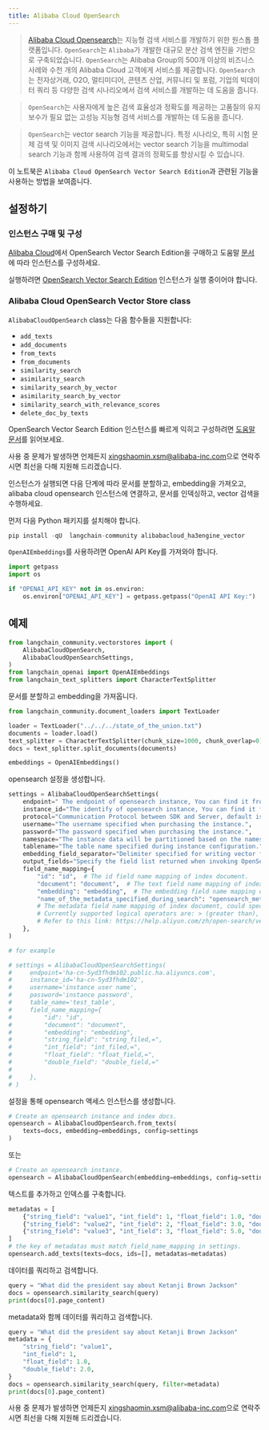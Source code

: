 ```yaml
---
title: Alibaba Cloud OpenSearch
---
```


>[Alibaba Cloud Opensearch](https://www.alibabacloud.com/product/opensearch)는 지능형 검색 서비스를 개발하기 위한 원스톱 플랫폼입니다. `OpenSearch`는 `Alibaba`가 개발한 대규모 분산 검색 엔진을 기반으로 구축되었습니다. `OpenSearch`는 Alibaba Group의 500개 이상의 비즈니스 사례와 수천 개의 Alibaba Cloud 고객에게 서비스를 제공합니다. `OpenSearch`는 전자상거래, O2O, 멀티미디어, 콘텐츠 산업, 커뮤니티 및 포럼, 기업의 빅데이터 쿼리 등 다양한 검색 시나리오에서 검색 서비스를 개발하는 데 도움을 줍니다.

>`OpenSearch`는 사용자에게 높은 검색 효율성과 정확도를 제공하는 고품질의 유지보수가 필요 없는 고성능 지능형 검색 서비스를 개발하는 데 도움을 줍니다.

>`OpenSearch`는 vector search 기능을 제공합니다. 특정 시나리오, 특히 시험 문제 검색 및 이미지 검색 시나리오에서는 vector search 기능을 multimodal search 기능과 함께 사용하여 검색 결과의 정확도를 향상시킬 수 있습니다.

이 노트북은 `Alibaba Cloud OpenSearch Vector Search Edition`과 관련된 기능을 사용하는 방법을 보여줍니다.

## 설정하기

### 인스턴스 구매 및 구성

[Alibaba Cloud](https://opensearch.console.aliyun.com)에서 OpenSearch Vector Search Edition을 구매하고 도움말 [문서](https://help.aliyun.com/document_detail/463198.html?spm=a2c4g.465092.0.0.2cd15002hdwavO)에 따라 인스턴스를 구성하세요.

실행하려면 [OpenSearch Vector Search Edition](https://opensearch.console.aliyun.com) 인스턴스가 실행 중이어야 합니다.

### Alibaba Cloud OpenSearch Vector Store class

`AlibabaCloudOpenSearch` class는 다음 함수들을 지원합니다:

- `add_texts`
- `add_documents`
- `from_texts`
- `from_documents`
- `similarity_search`
- `asimilarity_search`
- `similarity_search_by_vector`
- `asimilarity_search_by_vector`
- `similarity_search_with_relevance_scores`
- `delete_doc_by_texts`

OpenSearch Vector Search Edition 인스턴스를 빠르게 익히고 구성하려면 [도움말 문서](https://www.alibabacloud.com/help/en/opensearch/latest/vector-search)를 읽어보세요.

사용 중 문제가 발생하면 언제든지 [xingshaomin.xsm@alibaba-inc.com](mailto:xingshaomin.xsm@alibaba-inc.com)으로 연락주시면 최선을 다해 지원해 드리겠습니다.

인스턴스가 실행되면 다음 단계에 따라 문서를 분할하고, embedding을 가져오고, alibaba cloud opensearch 인스턴스에 연결하고, 문서를 인덱싱하고, vector 검색을 수행하세요.

먼저 다음 Python 패키지를 설치해야 합니다.

```python
pip install -qU  langchain-community alibabacloud_ha3engine_vector
```

`OpenAIEmbeddings`를 사용하려면 OpenAI API Key를 가져와야 합니다.

```python
import getpass
import os

if "OPENAI_API_KEY" not in os.environ:
    os.environ["OPENAI_API_KEY"] = getpass.getpass("OpenAI API Key:")
```

## 예제

```python
from langchain_community.vectorstores import (
    AlibabaCloudOpenSearch,
    AlibabaCloudOpenSearchSettings,
)
from langchain_openai import OpenAIEmbeddings
from langchain_text_splitters import CharacterTextSplitter
```

문서를 분할하고 embedding을 가져옵니다.

```python
from langchain_community.document_loaders import TextLoader

loader = TextLoader("../../../state_of_the_union.txt")
documents = loader.load()
text_splitter = CharacterTextSplitter(chunk_size=1000, chunk_overlap=0)
docs = text_splitter.split_documents(documents)

embeddings = OpenAIEmbeddings()
```

opensearch 설정을 생성합니다.

```python
settings = AlibabaCloudOpenSearchSettings(
    endpoint=" The endpoint of opensearch instance, You can find it from the console of Alibaba Cloud OpenSearch.",
    instance_id="The identify of opensearch instance, You can find it from the console of Alibaba Cloud OpenSearch.",
    protocol="Communication Protocol between SDK and Server, default is http.",
    username="The username specified when purchasing the instance.",
    password="The password specified when purchasing the instance.",
    namespace="The instance data will be partitioned based on the namespace field. If the namespace is enabled, you need to specify the namespace field name during initialization. Otherwise, the queries cannot be executed correctly.",
    tablename="The table name specified during instance configuration.",
    embedding_field_separator="Delimiter specified for writing vector field data, default is comma.",
    output_fields="Specify the field list returned when invoking OpenSearch, by default it is the value list of the field mapping field.",
    field_name_mapping={
        "id": "id",  # The id field name mapping of index document.
        "document": "document",  # The text field name mapping of index document.
        "embedding": "embedding",  # The embedding field name mapping of index document.
        "name_of_the_metadata_specified_during_search": "opensearch_metadata_field_name,=",
        # The metadata field name mapping of index document, could specify multiple, The value field contains mapping name and operator, the operator would be used when executing metadata filter query,
        # Currently supported logical operators are: > (greater than), < (less than), = (equal to), <= (less than or equal to), >= (greater than or equal to), != (not equal to).
        # Refer to this link: https://help.aliyun.com/zh/open-search/vector-search-edition/filter-expression
    },
)

# for example

# settings = AlibabaCloudOpenSearchSettings(
#     endpoint='ha-cn-5yd3fhdm102.public.ha.aliyuncs.com',
#     instance_id='ha-cn-5yd3fhdm102',
#     username='instance user name',
#     password='instance password',
#     table_name='test_table',
#     field_name_mapping={
#         "id": "id",
#         "document": "document",
#         "embedding": "embedding",
#         "string_field": "string_filed,=",
#         "int_field": "int_filed,=",
#         "float_field": "float_field,=",
#         "double_field": "double_field,="
#
#     },
# )
```

설정을 통해 opensearch 액세스 인스턴스를 생성합니다.

```python
# Create an opensearch instance and index docs.
opensearch = AlibabaCloudOpenSearch.from_texts(
    texts=docs, embedding=embeddings, config=settings
)
```

또는

```python
# Create an opensearch instance.
opensearch = AlibabaCloudOpenSearch(embedding=embeddings, config=settings)
```

텍스트를 추가하고 인덱스를 구축합니다.

```python
metadatas = [
    {"string_field": "value1", "int_field": 1, "float_field": 1.0, "double_field": 2.0},
    {"string_field": "value2", "int_field": 2, "float_field": 3.0, "double_field": 4.0},
    {"string_field": "value3", "int_field": 3, "float_field": 5.0, "double_field": 6.0},
]
# the key of metadatas must match field_name_mapping in settings.
opensearch.add_texts(texts=docs, ids=[], metadatas=metadatas)
```

데이터를 쿼리하고 검색합니다.

```python
query = "What did the president say about Ketanji Brown Jackson"
docs = opensearch.similarity_search(query)
print(docs[0].page_content)
```

metadata와 함께 데이터를 쿼리하고 검색합니다.

```python
query = "What did the president say about Ketanji Brown Jackson"
metadata = {
    "string_field": "value1",
    "int_field": 1,
    "float_field": 1.0,
    "double_field": 2.0,
}
docs = opensearch.similarity_search(query, filter=metadata)
print(docs[0].page_content)
```

사용 중 문제가 발생하면 언제든지 [xingshaomin.xsm@alibaba-inc.com](mailto:xingshaomin.xsm@alibaba-inc.com)으로 연락주시면 최선을 다해 지원해 드리겠습니다.